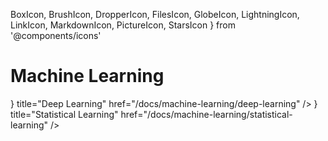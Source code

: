   BoxIcon,
  BrushIcon,
  DropperIcon,
  FilesIcon,
  GlobeIcon,
  LightningIcon,
  LinkIcon,
  MarkdownIcon,
  PictureIcon,
  StarsIcon
} from '@components/icons'

# Machine Learning

<Cards>
  <Card
    icon={<FilesIcon />}
    title="Deep Learning"
    href="/docs/machine-learning/deep-learning"
  />
  <Card 
    icon={<MarkdownIcon />} 
    title="Statistical Learning" 
    href="/docs/machine-learning/statistical-learning" 
  />
</Cards>
